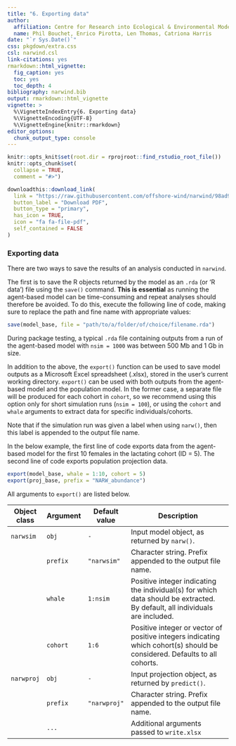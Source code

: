 ```yaml
---
title: "6. Exporting data"
author:
  affiliation: Centre for Research into Ecological & Environmental Modelling, University of St Andrews
  name: Phil Bouchet, Enrico Pirotta, Len Thomas, Catriona Harris
date: "`r Sys.Date()`"
css: pkgdown/extra.css
csl: narwind.csl
link-citations: yes
rmarkdown::html_vignette:
  fig_caption: yes
  toc: yes
  toc_depth: 4
bibliography: narwind.bib
output: rmarkdown::html_vignette
vignette: >
  %\VignetteIndexEntry{6. Exporting data}
  %\VignetteEncoding{UTF-8}
  %\VignetteEngine{knitr::rmarkdown}
editor_options: 
  chunk_output_type: console
---
```


```r
knitr::opts_knit$set(root.dir = rprojroot::find_rstudio_root_file())
knitr::opts_chunk$set(
  collapse = TRUE,
  comment = "#>")
```

```r
downloadthis::download_link(
  link = "https://raw.githubusercontent.com/offshore-wind/narwind/98ad9169dd09dfad682d0dc4f5c32c9ad02aeef1/vignettes/pdf/6_Exporting%20data.pdf",
  button_label = "Download PDF",
  button_type = "primary",
  has_icon = TRUE,
  icon = "fa fa-file-pdf",
  self_contained = FALSE
)
```

### Exporting data {data-link="Exporting data"}

There are two ways to save the results of an analysis conducted in `narwind`.

The first is to save the R objects returned by the model as an `.rda` (or 'R data') file using the `save()` command. **This is essential** as running the agent-based model can be time-consuming and repeat analyses should therefore be avoided. To do this, execute the following line of code, making sure to replace the path and fine name with appropriate values:

```r
save(model_base, file = "path/to/a/folder/of/choice/filename.rda")
```

During package testing, a typical `.rda` file containing outputs from a run of the agent-based model with `nsim = 1000` was between 500 Mb and 1 Gb in size.

In addition to the above, the `export()` function can be used to save model outputs as a Microsoft Excel spreadsheet (.xlsx), stored in the user's current working directory. `export()` can be used with both outputs from the agent-based model and the population model. In the former case, a separate file will be produced for each cohort in `cohort`, so we recommend using this option only for short simulation runs (`nsim = 100`), or using the `cohort` and `whale` arguments to extract data for specific individuals/cohorts.

Note that if the simulation run was given a label when using `narw()`, then this label is appended to the output file name.

In the below example, the first line of code exports data from the agent-based model for the first 10 females in the lactating cohort (ID = 5). The second line of code exports population projection data.

```r
export(model_base, whale = 1:10, cohort = 5)
export(proj_base, prefix = "NARW_abundance")
```

All arguments to `export()` are listed below.

| Object class | Argument | Default value | Description                                                                                                                 |
|----------|----------|----------|--------------------------------------------|
| `narwsim`    | `obj`    | `-`           | Input model object, as returned by `narw()`.                                                                                |
|              | `prefix` | `"narwsim"`   | Character string. Prefix appended to the output file name.                                                                  |
|              | `whale`  | `1:nsim`      | Positive integer indicating the individual(s) for which data should be extracted. By default, all individuals are included. |
|              | `cohort` | `1:6`         | Positive integer or vector of positive integers indicating which cohort(s) should be considered. Defaults to all cohorts.   |
| `narwproj`   | `obj`    | `-`           | Input projection object, as returned by `predict()`.                                                                        |
|              | `prefix` | `"narwproj"`  | Character string. Prefix appended to the output file name.                                                                  |
|              | `...`    |               | Additional arguments passed to `write.xlsx`                                                                                 |
